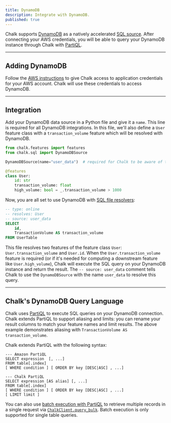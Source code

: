 ```yaml
---
title: DynamoDB
description: Integrate with DynamoDB.
published: true
---
```


Chalk supports [DynamoDB](https://aws.amazon.com/dynamodb/) as a natively accelerated [SQL source](/docs/sql). After connecting your AWS
credentials, you will be able to query your DynamoDB instance through Chalk with [PartiQL](https://partiql.org/).

---

## Adding DynamoDB

Follow the [AWS instructions](/docs/aws) to give Chalk access to application credentials for your AWS account. Chalk
will use these credentials to access DynamoDB.

---

## Integration

Add your DynamoDB data source in a Python file and give it a `name`. This line is required for all DynamoDB
integrations. In this file, we'll also define a `User` feature class with a `transaction_volume` feature which will be
resolved with DynamoDB.

```python
from chalk.features import features
from chalk.sql import DynamoDBSource

DynamoDBSource(name="user_data")  # required for Chalk to be aware of this source

@features
class User:
    id: str
    transaction_volume: float
    high_volume: bool = _.transaction_volume > 1000
```

Now, you are all set to use DynamoDB with [SQL file resolvers](/docs/sql#sql-file-resolvers):

```sql
-- type: online
-- resolves: User
-- source: user_data
SELECT
    id,
    TransactionVolume AS transaction_volume
FROM UserTable
```

This file resolves two features of the feature class `User`: `User.transaction_volume` and `User.id`.
When the `User.transaction_volume` feature is required (or if it's needed for computing a downstream feature
like `User.high_volume`), Chalk will execute the SQL query on your DynamoDB instance and
return the result.
The `-- source: user_data` comment tells Chalk to use the `DynamoDBSource` with the name `user_data` to resolve this
query.

---

## Chalk's DynamoDB Query Language

Chalk uses [PartiQL](https://partiql.org/) to execute SQL queries on your DynamoDB connection. Chalk extends PartiQL to
support aliasing and limits: you can rename your result columns to match your feature names
and limit results. The above example demonstrates aliasing with `TransactionVolume AS transaction_volume`.

Chalk extends PartiQL with the following syntax:

```
--- Amazon PartiQL
SELECT expression  [, ...]
FROM table[.index]
[ WHERE condition ] [ ORDER BY key [DESC|ASC] , ...]

--- Chalk PartiQL
SELECT expression [AS alias] [, ...]
FROM table[.index]
[ WHERE condition ] [ ORDER BY key [DESC|ASC] , ...]
[ LIMIT limit ]
```

You can also use [batch execution with
PartiQL](https://docs.aws.amazon.com/amazondynamodb/latest/developerguide/ql-reference.multiplestatements.batching.html)
to retrieve multiple records in a single request via [`ChalkClient.query_bulk`](/api-docs#ChalkClient.query_bulk). Batch
execution is only supported for single table queries.
